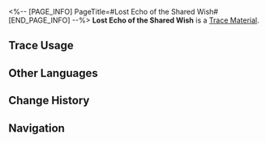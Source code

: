 <%-- [PAGE_INFO]
PageTitle=#Lost Echo of the Shared Wish#
[END_PAGE_INFO] --%>
{{Item Infobox
|id          = 110505
|image       = Item Lost Echo of the Shared Wish.png{{subst:void|<!--$UPLOAD:<<SpriteOutput/ItemFigures/110505.png>-<Item Lost Echo of the Shared Wish.png>-<Item Icons>>-->}}
|type        = Trace Material
|invCategory = Upgrade Materials
|rarity      = 4
|effect      = 
|description = Advanced level-up material for Traces.
|source1     = [[Echo of War: Salutations of Ashen Dreams]]
}}
{{Description|THEY alone played the supreme rhythm until it was downed in THEIR multiple choruses.<br />Yet, THEIR listeners refused to fall silent. As the foolish dreamer seized the string of the shared wish, the false player repeated the music forgotten by the world.<br /><br />''"Stars trace your fingers and command all living's law and authority... Sweet dreams nowadays have manifested, and the gazillions of old laws have all faded away."''}}
'''Lost Echo of the Shared Wish''' is a [[Trace Material]].

==Trace Usage==
{{Trace Usage}}

==Other Languages==
{{Other Languages
|en   = Lost Echo of the Shared Wish
|zhs  = 同愿的遗音
|zht  = 同願的遺音
|ja   = 同願の遺音
|ko   = 공동의 염원의 유음
|es   = Eco perdido del deseo compartido
|fr   = Écho perdu du vœu partagé
|ru   = Потерянный отголосок единства желаний
|th   = Lost Echo of the Shared Wish
|vi   = Dư Âm Đồng Nguyện
|de   = Verlorenes Echo des gemeinsamen Wunsches
|id   = Lost Echo of the Shared Wish
|pt   = Eco Perdido do Desejo Partilhado
}}

==Change History==
{{Change History|2.2}}

==Navigation==
{{Upgrade Material Navbox}}